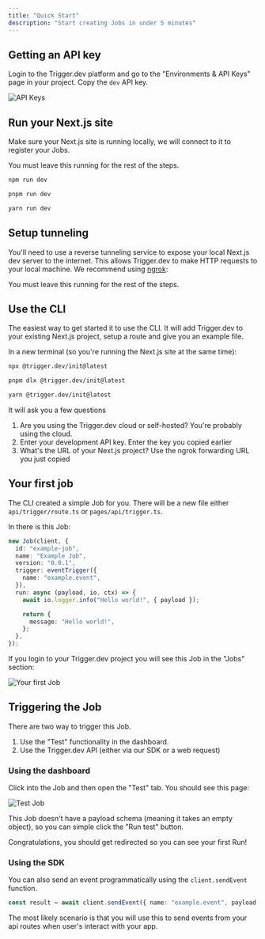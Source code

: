 ```yaml
---
title: "Quick Start"
description: "Start creating Jobs in under 5 minutes"
---
```


## Getting an API key

Login to the Trigger.dev platform and go to the "Environments & API Keys" page in your project. Copy the `dev` API key.

![API Keys](/images/api-keys.png)

## Run your Next.js site

Make sure your Next.js site is running locally, we will connect to it to register your Jobs.

<Note>
You must leave this running for the rest of the steps.
</Note>

<CodeGroup>

```bash npm
npm run dev
```

```bash pnpm
pnpm run dev
```

```bash yarn
yarn run dev
```

</CodeGroup>

## Setup tunneling

You'll need to use a reverse tunneling service to expose your local Next.js dev server to the internet. This allows Trigger.dev to make HTTP requests to your local machine. We recommend using [ngrok](https://ngrok.com/):

<Snippet file="ngrok-steps.mdx" />

<Note>
You must leave this running for the rest of the steps.
</Note>

## Use the CLI

The easiest way to get started it to use the CLI. It will add Trigger.dev to your existing Next.js project, setup a route and give you an example file.

In a new terminal (so you're running the Next.js site at the same time):

<CodeGroup>

```bash npm
npx @trigger.dev/init@latest
```

```bash pnpm
pnpm dlx @trigger.dev/init@latest
```

```bash yarn
yarn @trigger.dev/init@latest
```

</CodeGroup>

It will ask you a few questions

1. Are you using the Trigger.dev cloud or self-hosted? You're probably using the cloud.
2. Enter your development API key. Enter the key you copied earlier
3. What's the URL of your Next.js project? Use the ngrok forwarding URL you just copied

## Your first job

The CLI created a simple Job for you. There will be a new file either `api/trigger/route.ts` or `pages/api/trigger.ts`.

In there is this Job:

```typescript
new Job(client, {
  id: "example-job",
  name: "Example Job",
  version: "0.0.1",
  trigger: eventTrigger({
    name: "example.event",
  }),
  run: async (payload, io, ctx) => {
    await io.logger.info("Hello world!", { payload });

    return {
      message: "Hello world!",
    };
  },
});
```

If you login to your Trigger.dev project you will see this Job in the "Jobs" section:

![Your first Job](/images/first-job.png)

## Triggering the Job

There are two way to trigger this Job.

1. Use the "Test" functionality in the dashboard.
2. Use the Trigger.dev API (either via our SDK or a web request)

### Using the dashboard

Click into the Job and then open the "Test" tab. You should see this page:

![Test Job](/images/test-job.png)

This Job doesn't have a payload schema (meaning it takes an empty object), so you can simple click the "Run test" button.

Congratulations, you should get redirected so you can see your first Run!

### Using the SDK

You can also send an event programmatically using the `client.sendEvent` function.

```typescript
const result = await client.sendEvent({ name: "example.event", payload: {} });
```

The most likely scenario is that you will use this to send events from your api routes when user's interact with your app.
